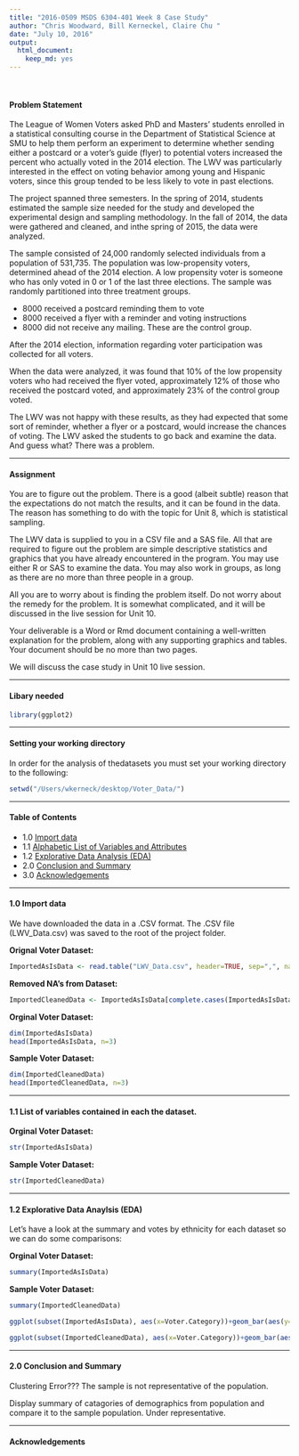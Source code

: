 ```yaml
---
title: "2016-0509 MSDS 6304-401 Week 8 Case Study"
author: "Chris Woodward, Bill Kerneckel, Claire Chu "
date: "July 10, 2016"
output:
  html_document:
    keep_md: yes
---
```


<br>
                                                               


#### Problem Statement


The League of Women Voters asked PhD and Masters’ students enrolled in a statistical
consulting course in the Department of Statistical Science at SMU to help them
perform an experiment to determine whether sending either a postcard or a voter’s
guide (flyer) to potential voters increased the percent who actually voted in the 2014 election. The LWV was particularly interested in the effect on voting behavior among young and Hispanic voters, since this group tended to be less likely to vote in past elections.

The project spanned three semesters. In the spring of 2014, students estimated the
sample size needed for the study and developed the experimental design and
sampling methodology. In the fall of 2014, the data were gathered and cleaned, and inthe spring of 2015, the data were analyzed.

The sample consisted of 24,000 randomly selected individuals from a population of
531,735. The population was low-propensity voters, determined ahead of the 2014
election. A low propensity voter is someone who has only voted in 0 or 1 of the last
three elections. The sample was randomly partitioned into three treatment groups.

- 8000 received a postcard reminding them to vote
- 8000 received a flyer with a reminder and voting instructions
- 8000 did not receive any mailing. These are the control group.

After the 2014 election, information regarding voter participation was collected for all voters.

When the data were analyzed, it was found that 10% of the low propensity voters who
had received the flyer voted, approximately 12% of those who received the postcard
voted, and approximately 23% of the control group voted.

The LWV was not happy with these results, as they had expected that some sort of
reminder, whether a flyer or a postcard, would increase the chances of voting. The LWV asked the students to go back and examine the data. And guess what? There was a
problem. 

****************************

#### Assignment

You are to figure out the problem. There is a good (albeit subtle) reason that the
expectations do not match the results, and it can be found in the data. The reason has something to do with the topic for Unit 8, which is statistical sampling.

The LWV data is supplied to you in a CSV file and a SAS file. All that are required to figure out the problem are simple descriptive statistics and graphics that you have already encountered in the program. You may use either R or SAS to examine the data. You may also work in groups, as long as there are no more than three people in a group.

All you are to worry about is finding the problem itself. Do not worry about the remedy for the problem. It is somewhat complicated, and it will be discussed in the live session for Unit 10.

Your deliverable is a Word or Rmd document containing a well-written explanation for
the problem, along with any supporting graphics and tables. Your document should be
no more than two pages.

We will discuss the case study in Unit 10 live session.

****************************
#### Libary needed

```r
library(ggplot2)
```

****************************
#### Setting your working directory

In order for the analysis of thedatasets you must set your working directory to the following:

```r
setwd("/Users/wkerneck/desktop/Voter_Data/")
```

****************************

#### Table of Contents

- 1.0 [Import data](#id-section1)
- 1.1 [Alphabetic List of Variables and Attributes](#id-section2)
- 1.2 [Explorative Data Analysis (EDA)](#id-section3)
- 2.0 [Conclusion and Summary](#id-section4) 
- 3.0 [Acknowledgements](#id-section5) 

****************************
 
<div id='id-section1'/>
####  1.0 Import data

We have downloaded the data in a .CSV format. The .CSV file (LWV_Data.csv) was saved to the root of the project folder.

<strong>Orignal Voter Dataset:</strong>

```r
ImportedAsIsData <- read.table("LWV_Data.csv", header=TRUE, sep=",", na.strings=c("NA", "NULL"))
```

<strong>Removed NA's from Dataset:</strong>

```r
ImportedCleanedData <- ImportedAsIsData[complete.cases(ImportedAsIsData),]  #Removing all "NA" values from the dataset
```

<strong>Orginal Voter Dataset:</strong>
```r
dim(ImportedAsIsData)
head(ImportedAsIsData, n=3)
```

<strong>Sample Voter Dataset:</strong>
```r
dim(ImportedCleanedData)
head(ImportedCleanedData, n=3)
```

****************************

<div id='id-section2'/>
####  1.1 List of variables contained in each the dataset.


<strong>Orginal Voter Dataset:</strong>
```r
str(ImportedAsIsData)

```

<strong>Sample Voter Dataset:</strong>
```r
str(ImportedCleanedData)
```


****************************

<div id='id-section3'/>
####  1.2 Explorative Data Anaylsis (EDA)

Let's have a look at the summary and votes by ethnicity for each dataset so we can do some comparisons:

<strong>Orginal Voter Dataset:</strong>
```r
summary(ImportedAsIsData)
```


<strong>Sample Voter Dataset:</strong>
```r
summary(ImportedCleanedData)
```

```r
ggplot(subset(ImportedAsIsData), aes(x=Voter.Category))+geom_bar(aes(y= ..count..), stat="count")+ggtitle("Orginal Voter Data by Ethnicity")
```

```r
ggplot(subset(ImportedCleanedData), aes(x=Voter.Category))+geom_bar(aes(y= ..count..), stat="count")+ggtitle("Sample Voter Data by Ethnicity")
```

****************************
<div id='id-section3'/>
#### 2.0 Conclusion and Summary

Clustering Error???
The sample is not representative of the population.

Display summary of catagories of demographics from population and compare it to the sample population. Under representative.


****************************
<div id='id-section4'/>
#### Acknowledgements

